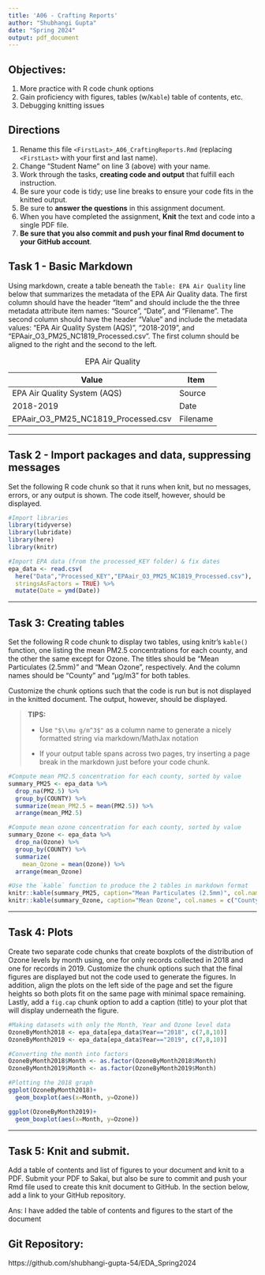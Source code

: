 ```yaml
---
title: 'A06 - Crafting Reports'
author: "Shubhangi Gupta" 
date: "Spring 2024"
output: pdf_document
---
```


## Objectives:

1.  More practice with R code chunk options
1.  Gain proficiency with figures, tables (w/`Kable`) table of contents, etc.
1.  Debugging knitting issues

## Directions

1.  Rename this file `<FirstLast>_A06_CraftingReports.Rmd` (replacing `<FirstLast>` with your first and last name).
1.  Change "Student Name" on line 3 (above) with your name.
1.  Work through the tasks, **creating code and output** that fulfill each instruction.
1.  Be sure your code is tidy; use line breaks to ensure your code fits in the knitted output.
1.  Be sure to **answer the questions** in this assignment document.
1.  When you have completed the assignment, **Knit** the text and code into a single PDF file.
1.  **Be sure that you also commit and push your final Rmd document to your GitHub account**.

\listoftables
\listoffigures

## Task 1 - Basic Markdown

Using markdown, create a table beneath the `Table: EPA Air Quality` line below that summarizes the metadata of the EPA Air Quality data. The first column should have the header "Item" and should include the the three metadata attribute item names: "Source", "Date", and "Filename". The second column should have the header "Value" and include the metadata values: "EPA Air Quality System (AQS)", "2018-2019", and "EPAair_O3_PM25_NC1819_Processed.csv". The first column should be aligned to the right and the second to the left.

Table: EPA Air Quality

Value | Item
----- | -------------
EPA Air Quality System (AQS) | Source
2018-2019 | Date
EPAair_O3_PM25_NC1819_Processed.csv | Filename 

---

## Task 2 - Import packages and data, suppressing messages

Set the following R code chunk so that it runs when knit, but no messages, errors, or any output is shown. The code itself, however, should be displayed.

```r
#Import libraries
library(tidyverse)
library(lubridate)
library(here)
library(knitr)

#Import EPA data (from the processed_KEY folder) & fix dates
epa_data <- read.csv(
  here("Data","Processed_KEY","EPAair_O3_PM25_NC1819_Processed.csv"),
  stringsAsFactors = TRUE) %>% 
  mutate(Date = ymd(Date))
```

---

## Task 3: Creating tables

Set the following R code chunk to display two tables, using knitr's `kable()` function, one listing the mean PM2.5 concentrations for each county, and the other the same except for Ozone. The titles should be "Mean Particulates (2.5mm)" and "Mean Ozone", respectively. And the column names should be "County" and "µg/m3" for both tables.

Customize the chunk options such that  the code is run but is not displayed in the knitted document. The output, however, should be displayed.

> **TIPS:**
> 
> -   Use `"$\\mu g/m^3$"` as a column name to generate a nicely formatted string via markdown/MathJax notation
> 
> -   If your output table spans across two pages, try inserting a page break in the markdown just before your code chunk.


```r
#Compute mean PM2.5 concentration for each county, sorted by value
summary_PM25 <- epa_data %>% 
  drop_na(PM2.5) %>% 
  group_by(COUNTY) %>% 
  summarize(mean_PM2.5 = mean(PM2.5)) %>% 
  arrange(mean_PM2.5)

#Compute mean ozone concentration for each county, sorted by value
summary_Ozone <- epa_data %>% 
  drop_na(Ozone) %>% 
  group_by(COUNTY) %>% 
  summarize(
    mean_Ozone = mean(Ozone)) %>% 
  arrange(mean_Ozone)

#Use the `kable` function to produce the 2 tables in markdown format
knitr::kable(summary_PM25, caption="Mean Particulates (2.5mm)", col.names = c("County", "$\\mu g/m^3$"))
knitr::kable(summary_Ozone, caption="Mean Ozone", col.names = c("County", "$\\mu g/m^3$"))
```

---

## Task 4: Plots

Create two separate code chunks that create boxplots of the distribution of Ozone levels by month using, one for only records collected in 2018 and one for records in 2019. Customize the chunk options such that the final figures are displayed but not the code used to generate the figures. In addition, align the plots on the left side of the page and set the figure heights so both plots fit on the same page with minimal space remaining. Lastly, add a `fig.cap` chunk option to add a caption (title) to your plot that will display underneath the figure.

\newpage

```r
#Making datasets with only the Month, Year and Ozone level data
OzoneByMonth2018 <- epa_data[epa_data$Year=="2018", c(7,8,10)]
OzoneByMonth2019 <- epa_data[epa_data$Year=="2019", c(7,8,10)]

#Converting the month into factors
OzoneByMonth2018$Month <- as.factor(OzoneByMonth2018$Month)
OzoneByMonth2019$Month <- as.factor(OzoneByMonth2019$Month)

#Plotting the 2018 graph
ggplot(OzoneByMonth2018)+
  geom_boxplot(aes(x=Month, y=Ozone))
```


```r
ggplot(OzoneByMonth2019)+
  geom_boxplot(aes(x=Month, y=Ozone))
```



---
\newpage

## Task 5: Knit and submit.
Add a table of contents and list of figures to your document and knit to a PDF. Submit your PDF to Sakai, but also be sure to commit and push your Rmd file used to create this knit document to GitHub. In the section below, add a link to your GitHub repository. 

Ans: I have added the table of contents and figures to the start of the document 

## Git Repository:
https://github.com/shubhangi-gupta-54/EDA_Spring2024

